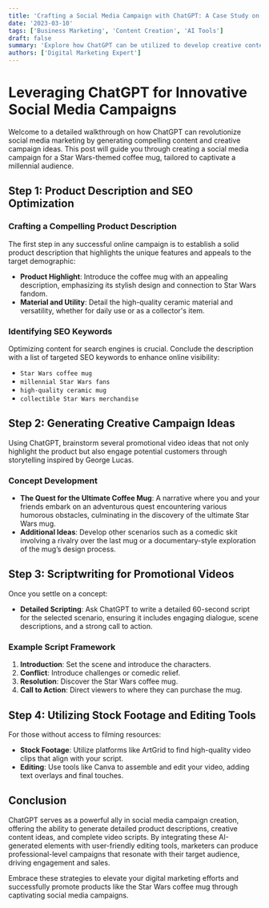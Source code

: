 ```yaml
---
title: 'Crafting a Social Media Campaign with ChatGPT: A Case Study on a Star Wars Coffee Mug'
date: '2023-03-10'
tags: ['Business Marketing', 'Content Creation', 'AI Tools']
draft: false
summary: 'Explore how ChatGPT can be utilized to develop creative content and promotional strategies for a product, using a Star Wars coffee mug campaign as a case study.'
authors: ['Digital Marketing Expert']
---
```


# Leveraging ChatGPT for Innovative Social Media Campaigns

Welcome to a detailed walkthrough on how ChatGPT can revolutionize social media marketing by generating compelling content and creative campaign ideas. This post will guide you through creating a social media campaign for a Star Wars-themed coffee mug, tailored to captivate a millennial audience.

## Step 1: Product Description and SEO Optimization

### Crafting a Compelling Product Description

The first step in any successful online campaign is to establish a solid product description that highlights the unique features and appeals to the target demographic:

- **Product Highlight**: Introduce the coffee mug with an appealing description, emphasizing its stylish design and connection to Star Wars fandom.
- **Material and Utility**: Detail the high-quality ceramic material and versatility, whether for daily use or as a collector's item.

### Identifying SEO Keywords

Optimizing content for search engines is crucial. Conclude the description with a list of targeted SEO keywords to enhance online visibility:

- `Star Wars coffee mug`
- `millennial Star Wars fans`
- `high-quality ceramic mug`
- `collectible Star Wars merchandise`

## Step 2: Generating Creative Campaign Ideas

Using ChatGPT, brainstorm several promotional video ideas that not only highlight the product but also engage potential customers through storytelling inspired by George Lucas.

### Concept Development

- **The Quest for the Ultimate Coffee Mug**: A narrative where you and your friends embark on an adventurous quest encountering various humorous obstacles, culminating in the discovery of the ultimate Star Wars mug.
- **Additional Ideas**: Develop other scenarios such as a comedic skit involving a rivalry over the last mug or a documentary-style exploration of the mug’s design process.

## Step 3: Scriptwriting for Promotional Videos

Once you settle on a concept:

- **Detailed Scripting**: Ask ChatGPT to write a detailed 60-second script for the selected scenario, ensuring it includes engaging dialogue, scene descriptions, and a strong call to action.

### Example Script Framework

1. **Introduction**: Set the scene and introduce the characters.
2. **Conflict**: Introduce challenges or comedic relief.
3. **Resolution**: Discover the Star Wars coffee mug.
4. **Call to Action**: Direct viewers to where they can purchase the mug.

## Step 4: Utilizing Stock Footage and Editing Tools

For those without access to filming resources:

- **Stock Footage**: Utilize platforms like ArtGrid to find high-quality video clips that align with your script.
- **Editing**: Use tools like Canva to assemble and edit your video, adding text overlays and final touches.

## Conclusion

ChatGPT serves as a powerful ally in social media campaign creation, offering the ability to generate detailed product descriptions, creative content ideas, and complete video scripts. By integrating these AI-generated elements with user-friendly editing tools, marketers can produce professional-level campaigns that resonate with their target audience, driving engagement and sales.

Embrace these strategies to elevate your digital marketing efforts and successfully promote products like the Star Wars coffee mug through captivating social media campaigns.
